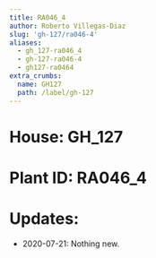 ```yaml
---
title: RA046_4
author: Roberto Villegas-Diaz
slug: 'gh-127/ra046-4'
aliases:
  - gh_127-ra046_4
  - gh-127-ra046-4
  - gh127-ra0464
extra_crumbs:
  name: GH127
  path: /label/gh-127
---
```


# **House**: GH_127
# **Plant ID**: RA046_4
# **Updates**: 
 - 2020-07-21: Nothing new.
